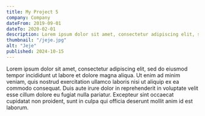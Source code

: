 ```yaml
---
title: My Project 5
company: Company
dateFrom: 2019-09-01
dateTo: 2020-02-01
description: Lorem ipsum dolor sit amet, consectetur adipiscing elit, sed do eiusmod tempor incididunt ut labore et dolore
thumbnail: "/jeje.jpg"
alt: "Jeje"
published: 2024-10-15
---
```


Lorem ipsum dolor sit amet, consectetur adipiscing elit, sed do eiusmod tempor incididunt ut labore et dolore magna aliqua. Ut enim ad minim veniam, quis nostrud exercitation ullamco laboris nisi ut aliquip ex ea commodo consequat. Duis aute irure dolor in reprehenderit in voluptate velit esse cillum dolore eu fugiat nulla pariatur. Excepteur sint occaecat cupidatat non proident, sunt in culpa qui officia deserunt mollit anim id est laborum.